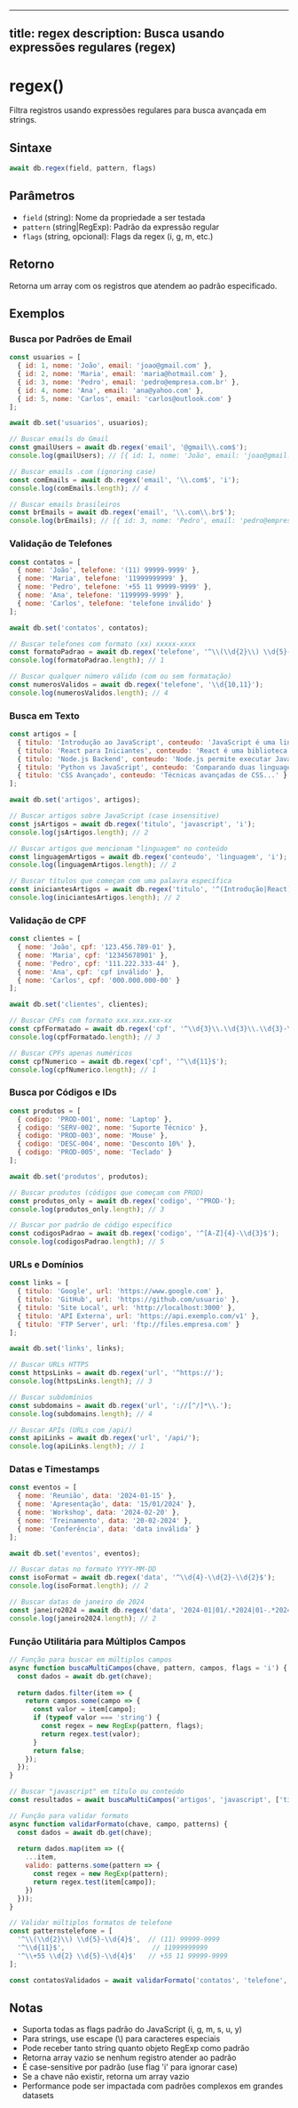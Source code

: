 
---
title: regex
description: Busca usando expressões regulares (regex)
---

# regex()

Filtra registros usando expressões regulares para busca avançada em strings.

## Sintaxe

```javascript
await db.regex(field, pattern, flags)
```

## Parâmetros

- `field` (string): Nome da propriedade a ser testada
- `pattern` (string|RegExp): Padrão da expressão regular
- `flags` (string, opcional): Flags da regex (i, g, m, etc.)

## Retorno

Retorna um array com os registros que atendem ao padrão especificado.

## Exemplos

### Busca por Padrões de Email

```javascript
const usuarios = [
  { id: 1, nome: 'João', email: 'joao@gmail.com' },
  { id: 2, nome: 'Maria', email: 'maria@hotmail.com' },
  { id: 3, nome: 'Pedro', email: 'pedro@empresa.com.br' },
  { id: 4, nome: 'Ana', email: 'ana@yahoo.com' },
  { id: 5, nome: 'Carlos', email: 'carlos@outlook.com' }
];

await db.set('usuarios', usuarios);

// Buscar emails do Gmail
const gmailUsers = await db.regex('email', '@gmail\\.com$');
console.log(gmailUsers); // [{ id: 1, nome: 'João', email: 'joao@gmail.com' }]

// Buscar emails .com (ignoring case)
const comEmails = await db.regex('email', '\\.com$', 'i');
console.log(comEmails.length); // 4

// Buscar emails brasileiros
const brEmails = await db.regex('email', '\\.com\\.br$');
console.log(brEmails); // [{ id: 3, nome: 'Pedro', email: 'pedro@empresa.com.br' }]
```

### Validação de Telefones

```javascript
const contatos = [
  { nome: 'João', telefone: '(11) 99999-9999' },
  { nome: 'Maria', telefone: '11999999999' },
  { nome: 'Pedro', telefone: '+55 11 99999-9999' },
  { nome: 'Ana', telefone: '1199999-9999' },
  { nome: 'Carlos', telefone: 'telefone inválido' }
];

await db.set('contatos', contatos);

// Buscar telefones com formato (xx) xxxxx-xxxx
const formatoPadrao = await db.regex('telefone', '^\\(\\d{2}\\) \\d{5}-\\d{4}$');
console.log(formatoPadrao.length); // 1

// Buscar qualquer número válido (com ou sem formatação)
const numerosValidos = await db.regex('telefone', '\\d{10,11}');
console.log(numerosValidos.length); // 4
```

### Busca em Texto

```javascript
const artigos = [
  { titulo: 'Introdução ao JavaScript', conteudo: 'JavaScript é uma linguagem...' },
  { titulo: 'React para Iniciantes', conteudo: 'React é uma biblioteca...' },
  { titulo: 'Node.js Backend', conteudo: 'Node.js permite executar JavaScript...' },
  { titulo: 'Python vs JavaScript', conteudo: 'Comparando duas linguagens...' },
  { titulo: 'CSS Avançado', conteudo: 'Técnicas avançadas de CSS...' }
];

await db.set('artigos', artigos);

// Buscar artigos sobre JavaScript (case insensitive)
const jsArtigos = await db.regex('titulo', 'javascript', 'i');
console.log(jsArtigos.length); // 2

// Buscar artigos que mencionam "linguagem" no conteúdo
const linguagemArtigos = await db.regex('conteudo', 'linguagem', 'i');
console.log(linguagemArtigos.length); // 2

// Buscar títulos que começam com uma palavra específica
const iniciantesArtigos = await db.regex('titulo', '^(Introdução|React)', 'i');
console.log(iniciantesArtigos.length); // 2
```

### Validação de CPF

```javascript
const clientes = [
  { nome: 'João', cpf: '123.456.789-01' },
  { nome: 'Maria', cpf: '12345678901' },
  { nome: 'Pedro', cpf: '111.222.333-44' },
  { nome: 'Ana', cpf: 'cpf inválido' },
  { nome: 'Carlos', cpf: '000.000.000-00' }
];

await db.set('clientes', clientes);

// Buscar CPFs com formato xxx.xxx.xxx-xx
const cpfFormatado = await db.regex('cpf', '^\\d{3}\\.\\d{3}\\.\\d{3}-\\d{2}$');
console.log(cpfFormatado.length); // 3

// Buscar CPFs apenas numéricos
const cpfNumerico = await db.regex('cpf', '^\\d{11}$');
console.log(cpfNumerico.length); // 1
```

### Busca por Códigos e IDs

```javascript
const produtos = [
  { codigo: 'PROD-001', nome: 'Laptop' },
  { codigo: 'SERV-002', nome: 'Suporte Técnico' },
  { codigo: 'PROD-003', nome: 'Mouse' },
  { codigo: 'DESC-004', nome: 'Desconto 10%' },
  { codigo: 'PROD-005', nome: 'Teclado' }
];

await db.set('produtos', produtos);

// Buscar produtos (códigos que começam com PROD)
const produtos_only = await db.regex('codigo', '^PROD-');
console.log(produtos_only.length); // 3

// Buscar por padrão de código específico
const codigosPadrao = await db.regex('codigo', '^[A-Z]{4}-\\d{3}$');
console.log(codigosPadrao.length); // 5
```

### URLs e Domínios

```javascript
const links = [
  { titulo: 'Google', url: 'https://www.google.com' },
  { titulo: 'GitHub', url: 'https://github.com/usuario' },
  { titulo: 'Site Local', url: 'http://localhost:3000' },
  { titulo: 'API Externa', url: 'https://api.exemplo.com/v1' },
  { titulo: 'FTP Server', url: 'ftp://files.empresa.com' }
];

await db.set('links', links);

// Buscar URLs HTTPS
const httpsLinks = await db.regex('url', '^https://');
console.log(httpsLinks.length); // 3

// Buscar subdomínios
const subdomains = await db.regex('url', '://[^/]*\\.');
console.log(subdomains.length); // 4

// Buscar APIs (URLs com /api/)
const apiLinks = await db.regex('url', '/api/');
console.log(apiLinks.length); // 1
```

### Datas e Timestamps

```javascript
const eventos = [
  { nome: 'Reunião', data: '2024-01-15' },
  { nome: 'Apresentação', data: '15/01/2024' },
  { nome: 'Workshop', data: '2024-02-20' },
  { nome: 'Treinamento', data: '20-02-2024' },
  { nome: 'Conferência', data: 'data inválida' }
];

await db.set('eventos', eventos);

// Buscar datas no formato YYYY-MM-DD
const isoFormat = await db.regex('data', '^\\d{4}-\\d{2}-\\d{2}$');
console.log(isoFormat.length); // 2

// Buscar datas de janeiro de 2024
const janeiro2024 = await db.regex('data', '2024-01|01/.*2024|01-.*2024');
console.log(janeiro2024.length); // 2
```

### Função Utilitária para Múltiplos Campos

```javascript
// Função para buscar em múltiplos campos
async function buscaMultiCampos(chave, pattern, campos, flags = 'i') {
  const dados = await db.get(chave);
  
  return dados.filter(item => {
    return campos.some(campo => {
      const valor = item[campo];
      if (typeof valor === 'string') {
        const regex = new RegExp(pattern, flags);
        return regex.test(valor);
      }
      return false;
    });
  });
}

// Buscar "javascript" em título ou conteúdo
const resultados = await buscaMultiCampos('artigos', 'javascript', ['titulo', 'conteudo']);

// Função para validar formato
async function validarFormato(chave, campo, patterns) {
  const dados = await db.get(chave);
  
  return dados.map(item => ({
    ...item,
    valido: patterns.some(pattern => {
      const regex = new RegExp(pattern);
      return regex.test(item[campo]);
    })
  }));
}

// Validar múltiplos formatos de telefone
const patternstelefone = [
  '^\\(\\d{2}\\) \\d{5}-\\d{4}$',  // (11) 99999-9999
  '^\\d{11}$',                      // 11999999999
  '^\\+55 \\d{2} \\d{5}-\\d{4}$'   // +55 11 99999-9999
];

const contatosValidados = await validarFormato('contatos', 'telefone', patternstelefone);
```

## Notas

- Suporta todas as flags padrão do JavaScript (i, g, m, s, u, y)
- Para strings, use escape (\\) para caracteres especiais
- Pode receber tanto string quanto objeto RegExp como padrão
- Retorna array vazio se nenhum registro atender ao padrão
- É case-sensitive por padrão (use flag 'i' para ignorar case)
- Se a chave não existir, retorna um array vazio
- Performance pode ser impactada com padrões complexos em grandes datasets
